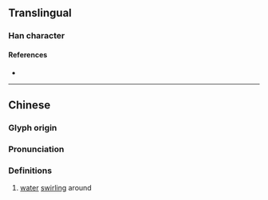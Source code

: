 {{character info}}
==Translingual==

===Han character===
{{Han char|rn=85|rad=水|as=15|sn=18|four=37117|canj=EHET|ids=⿰氵盤}}

====References====
* {{Han ref|kx=0659.010|dkj=18597|dj=1068.340|hdz=31779.070|uh=700A|ud=28682|bh=EFF8|bd=61432}}

----

==Chinese==
{{zh-forms}}

===Glyph origin===
{{Han etym|盤}}

===Pronunciation===
{{zh-pron
|m=pán
|c=pun4
|mc=
|oc=
|cat=n
}}

===Definitions===
{{zh-hanzi}}

# [[water]] [[swirl]]ing around